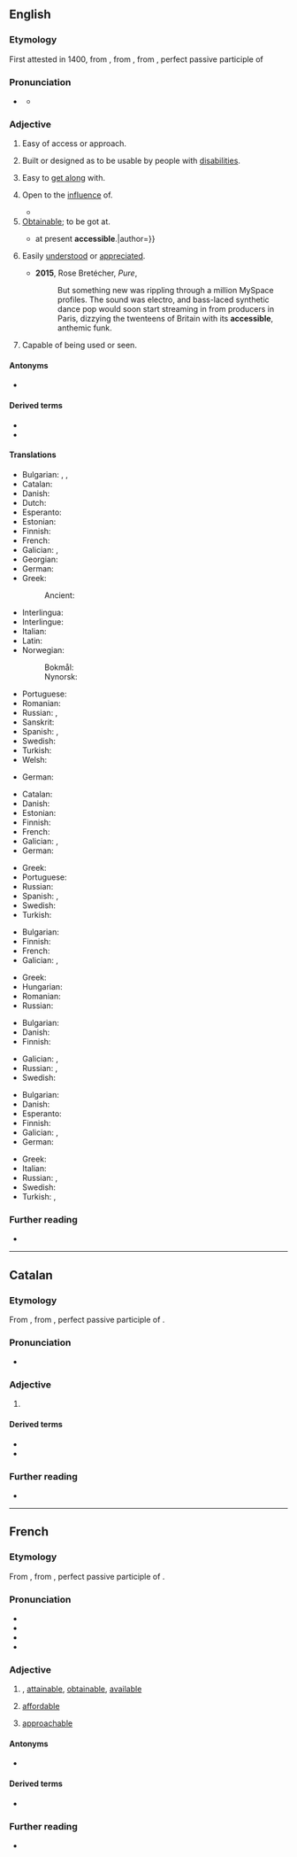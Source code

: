 ==English==

===Etymology===
First attested in 1400, from {{der|en|fr|-}}, from {{der|en|LL.|accessibilis|}}, from {{m|la|accessus|}}, perfect passive participle of {{m|la|accēdō||approach}}

===Pronunciation===
* {{a|US}} {{IPA|en|/əkˈsɛs.ə.bəl/}}
** {{audio|en|LL-Q1860 (eng)-Vealhurl-accessible.wav|Audio (UK)}}

===Adjective===
{{en-adj}}

# Easy of access or approach. {{defdate|from 1640s}}
#: {{syn|en|approachable}}
#: {{ux|en|an '''accessible''' town or mountain}}
# {{lb|en|specifically}} Built or designed as to be usable by people with [[disabilities]].
#: {{ux|en|an '''accessible''' website}}
#: {{ux|en|'''accessible''' public transport}}
# {{lb|en|of a person}} Easy to [[get along]] with.
#: {{syn|en|easy-going|friendly|welcoming}}
# {{lb|en|followed by '''to'''}} Open to the [[influence]] of.
#* {{quote-book|en|passage=Minds '''accessible''' to reason.|author={{w|Thomas Babington Macaulay}}}}
# [[obtainable|Obtainable]]; to be got at.
#* {{quote-book|en|passage=The best information {{...}} at present '''accessible'''.|author={{w|Thomas Babington Macaulay}}}}
# {{lb|en|art|literature}} Easily [[understand|understood]] or [[appreciate]]d. {{defdate|from 1961}}
#* '''2015''', Rose Bretécher, ''Pure'', {{ISBN|9781783521128}}
#*: But something new was rippling through a million MySpace profiles. The sound was electro, and bass-laced synthetic dance pop would soon start streaming in from producers in Paris, dizzying the twenteens of Britain with its '''accessible''', anthemic funk.
# Capable of being used or seen.

====Antonyms====
* {{l|en|inaccessible}}

====Derived terms====
* {{l|en|accessibility}}
* {{l|en|accessibly}}

====Translations====
{{trans-top|easy of access or approach}}
* Bulgarian: {{t+|bg|достъпен}}, {{t+|bg|достижим}}, {{t+|bg|достъпен}}
* Catalan: {{t+|ca|accessible}}
* Danish: {{t+|da|tilgængelig}}
* Dutch: {{t+|nl|toegankelijk}}
* Esperanto: {{t|eo|alirebla}}
* Estonian: {{t|et|ligipääsetav}}
* Finnish: {{t|fi|helppopääsyinen}}
* French: {{t+|fr|accessible}}
* Galician: {{t+|gl|accesible}}, {{t+|gl|accesíbel}}
* Georgian: {{t|ka|მისაწვდომი|sc=Geor}}
* German: {{t+|de|zugänglich}}
* Greek: {{t+|el|προσιτός}}
*: Ancient: {{t|grc|βάσιμος}}
{{trans-mid}}
* Interlingua: {{t|ia|accessibile}}
* Interlingue: {{t|ie|accessibil}}
* Italian: {{t+|it|accessibile}}
* Latin: {{t|la|patens}}
* Norwegian:
*: Bokmål: {{t+|nb|tilgjengelig}}
*: Nynorsk: {{t|nn|tilgjengeleg}}
* Portuguese: {{t+|pt|acessível}}
* Romanian: {{t+|ro|accesibil|m|n}}
* Russian: {{t+|ru|досту́пный}}, {{t+|ru|достижи́мый}}
* Sanskrit: {{t+|sa|सुगम}}
* Spanish: {{t+|es|accesible}}, {{t+|es|asequible}}
* Swedish: {{t+|sv|tillgänglig}}
* Turkish: {{t+|tr|erişilebilir}}
* Welsh: {{t|cy|hygyrch}}
{{trans-bottom}}

{{trans-top|built or designed as to be usable by people with disabilities}}
{{trans-mid}}
* German: {{t+|de|barrierefrei}}
{{trans-bottom}}

{{trans-top|of a person, approachable}}
* Catalan: {{t+|ca|accessible}}
* Danish: {{t+|da|tilgængelig}}
* Estonian: {{t|et|kättesaadav}}
* Finnish: {{t|fi|lähestyttävä}}
* French: {{t+|fr|accessible}}
* Galician: {{t+|gl|accesible}}, {{t+|gl|accesíbel}}
* German: {{t+|de|zugänglich}}
{{trans-mid}}
* Greek: {{t+|el|προσιτός}}
* Portuguese: {{t+|pt|acessível}}
* Russian: {{t+|ru|досту́пный}}
* Spanish: {{t+|es|accesible}}, {{t+|es|abordable}}
* Swedish: {{t+|sv|tillgänglig}}
* Turkish: {{t+|tr|erişilebilir}}
{{trans-bottom}}

{{trans-top|obtainable}}
* Bulgarian: {{t+|bg|постижим}}
* Finnish: {{t|fi|[[saatavilla]] [[oleva]]}}
* French: {{t+|fr|accessible}}
* Galician: {{t+|gl|accesible}}, {{t+|gl|accesíbel}}
{{trans-mid}}
* Greek: {{t+|el|προσιτός}}
* Hungarian: {{t+|hu|hozzáférhető}}
* Romanian: {{t+|ro|accesibil|m|n}}
* Russian: {{t+|ru|досту́пный}}
{{trans-bottom}}

{{trans-top|open to the influence of}}
* Bulgarian: {{t+|bg|податлив}}
* Danish: {{t|da|modtagelig}}
* Finnish: {{t+|fi|avoin}}
{{trans-mid}}
* Galician: {{t+|gl|accesible}}, {{t+|gl|accesíbel}}
* Russian: {{t+|ru|поддаю́щийся}}, {{t+|ru|пода́тливый}}
* Swedish: {{t+|sv|mottaglig}}
{{trans-bottom}}

{{trans-top|easily understood}}
* Bulgarian: {{t+|bg|понятен}}
* Danish: {{t|da|letforståelig}}
* Esperanto: {{t|eo|facile komprenebla}}
* Finnish: {{t|fi|[[ymmärrettävä|ymmärrettävissä]] [[oleva]]}}
* Galician: {{t+|gl|accesible}}, {{t+|gl|accesíbel}}
* German: {{t+|de|zugänglich}}
{{trans-mid}}
* Greek: {{t+|el|προσιτός}}
* Italian: {{t+|it|accessibile}}
* Russian: {{t+|ru|досту́пный}}, {{t+|ru|поня́тный}}
* Swedish: {{t+|sv|lättbegriplig}}
* Turkish: {{t|tr|Kolayca anlaşılır}}, {{t|tr|kolay anlaşılan}}
{{trans-bottom}}

===Further reading===
* {{R:Lexico}}

----

==Catalan==

===Etymology===
From {{der|ca|LL.|accessibilis||accessible}}, from {{m|la|accessus|}}, perfect passive participle of {{m|la|accēdō||approach}}.

===Pronunciation===
* {{ca-IPA}}

===Adjective===
{{ca-adj|mf}}

# {{l|en|accessible}}
#: {{ant|ca|inaccessible}}

====Derived terms====
* {{l|ca|accessibilitat}}
* {{l|ca|inaccessible}}

===Further reading===
* {{R:IEC2}}

----

==French==

===Etymology===
From {{bor|fr|LL.|accessibilis|t=accessible}}, from {{m|la|accessus|}}, perfect passive participle of {{m|la|accēdō||approach}}.

===Pronunciation===
* {{fr-IPA||accéssible}}
* {{audio|fr|Fr-accessible.ogg|Audio (France, Paris)}}
* {{homophones|fr|accessibles}}
* {{hyphenation|fr|ak|se|ssible}}

===Adjective===
{{fr-adj}}

# {{lb|fr|of a place, information, etc.}} {{l|en|accessible}}, [[attainable]], [[obtainable]], [[available]]
# {{lb|fr|of a price}} [[affordable]]
# {{lb|fr|of a person}} [[approachable]]

====Antonyms====
* {{l|fr|inaccessible}}

====Derived terms====
* {{l|fr|accessibilité}}

===Further reading===
* {{R:TLFi}}